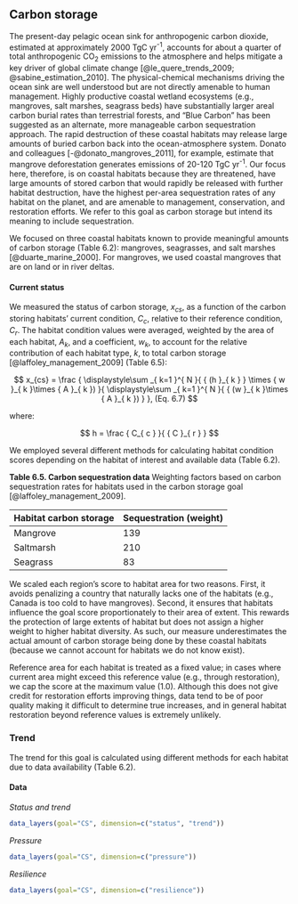 ## Carbon storage

The present-day pelagic ocean sink for anthropogenic carbon dioxide, estimated at approximately 2000 TgC yr<sup>-1</sup>, accounts for about a quarter of total anthropogenic CO<sub>2</sub> emissions to the atmosphere and helps mitigate a key driver of global climate change [@le_quere_trends_2009; @sabine_estimation_2010]. The physical-chemical mechanisms driving the ocean sink are well understood but are not directly amenable to human management. Highly productive coastal wetland ecosystems (e.g., mangroves, salt marshes, seagrass beds) have substantially larger areal carbon burial rates than terrestrial forests, and "Blue Carbon" has been suggested as an alternate, more manageable carbon sequestration approach. The rapid destruction of these coastal habitats may release large amounts of buried carbon back into the ocean-atmosphere system. Donato and colleagues [-@donato_mangroves_2011], for example, estimate that mangrove deforestation generates emissions of 20-120 TgC yr<sup>-1</sup>. Our focus here, therefore, is on coastal habitats because they are threatened, have large amounts of stored carbon that would rapidly be released with further habitat destruction, have the highest per-area sequestration rates of any habitat on the planet, and are amenable to management, conservation, and restoration efforts. We refer to this goal as carbon storage but intend its meaning to include sequestration.

We focused on three coastal habitats known to provide meaningful amounts of carbon storage (Table 6.2): mangroves, seagrasses, and salt marshes [@duarte_marine_2000]. For mangroves, we used coastal mangroves that are on land or in river deltas. 

#### Current status
We measured the status of carbon storage, $x_{cs}$, as a function of the carbon storing habitats' current condition, $C_{c}$, relative to their reference condition, $C_{r}$.  The habitat condition values were  averaged, weighted by the area of each habitat, $A_{k}$, and a coefficient, $w_k$, to account for the relative contribution of each habitat type, $k$, to total carbon storage [@laffoley_management_2009] (Table 6.5):


$$
x_{cs} = \frac { \displaystyle\sum _{ k=1 }^{ N }{ { (h }_{ k } } \times { w }_{ k }\times { A }_{ k }) }{ \displaystyle\sum _{ k=1 }^{ N }{ { (w }_{ k }\times { A }_{ k }) }  }, (Eq. 6.7)
$$

where:

$$
h = \frac { C_{ c } }{ { C }_{ r } }
$$

We employed several different methods for calculating habitat condition scores depending on the habitat of interest and available data (Table 6.2).

**Table 6.5. Carbon sequestration data**
Weighting factors based on carbon sequestration rates for habitats used in the carbon storage goal [@laffoley_management_2009].

|Habitat carbon storage| Sequestration (weight)|
|----------------------|-------|
| Mangrove             |   139 |
| Saltmarsh            |   210 |
| Seagrass             |    83 |


We scaled each region's score to habitat area for two reasons. First, it avoids penalizing a country that naturally lacks one of the habitats (e.g., Canada is too cold to have mangroves). Second, it ensures that habitats influence the goal score proportionately to their area of extent.  This rewards the protection of large extents of habitat but does not assign a higher weight to higher habitat diversity. As such, our measure underestimates the actual amount of carbon storage being done by these coastal habitats (because we cannot account for habitats we do not know exist).

Reference area for each habitat is treated as a fixed value; in cases where current area might exceed this reference value (e.g., through restoration), we cap the score at the maximum value (1.0). Although this does not give credit for restoration efforts improving things, data tend to be of poor quality making it difficult to determine true increases, and in general habitat restoration beyond reference values is extremely unlikely.

### Trend
The trend for this goal is calculated using different methods for each habitat due to data availability (Table 6.2). 

#### Data
_Status and trend_

```r
data_layers(goal="CS", dimension=c("status", "trend"))
```

_Pressure_

```r
data_layers(goal="CS", dimension=c("pressure"))
```

_Resilience_

```r
data_layers(goal="CS", dimension=c("resilience"))

```
